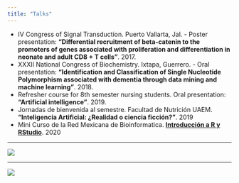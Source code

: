 ```yaml
---
title: "Talks"
---
```



- IV Congress of Signal Transduction. Puerto Vallarta, Jal. - Poster presentation: **“Differential recruitment of beta-catenin to the promoters of genes associated with proliferation and differentiation in neonate and adult CD8 + T cells”**. 2017.
- XXXII National Congress of Biochemistry. Ixtapa, Guerrero. - Oral presentation: **“Identification and Classification of Single Nucleotide Polymorphism associated with dementia through data mining and machine learning”**. 2018.
- Refresher course for 8th semester nursing students. Oral presentation: **"Artificial intelligence"**. 2019.
- Jornadas de bienvenida al semestre. Facultad de Nutrición UAEM. **"Inteligencia Artificial: ¿Realidad o ciencia ficción?"**. 2019
- Mini Curso de la Red Mexicana de Bioinformatica. **[Introducción a R y RStudio](https://www.youtube.com/watch?v=rtyv49poP_k&feature=youtu.be)**. 2020

***

<img src="images/confe.jpg" align="bottom" style="border-radius: 10%"/>

***

<img src="images/Mini_curso_dic.jpg" align="bottom" style="border-radius: 10%"/>
